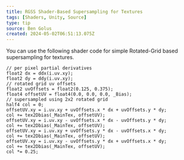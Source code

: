 ```yaml
---
title: RGSS Shader-Based Supersampling for Textures
tags: [Shaders, Unity, Source]
type: tip
source: Ben Golus
created: 2024-05-02T06:51:13.075Z
---
```

You can use the following shader code for simple Rotated-Grid based supersampling for textures.

```hlsl
// per pixel partial derivatives
float2 dx = ddx(i.uv.xy);
float2 dy = ddy(i.uv.xy);
// rotated grid uv offsets
float2 uvOffsets = float2(0.125, 0.375);
float4 offsetUV = float4(0.0, 0.0, 0.0, _Bias);
// supersampled using 2x2 rotated grid
half4 col = 0;
offsetUV.xy = i.uv.xy + uvOffsets.x * dx + uvOffsets.y * dy;
col += tex2Dbias(_MainTex, offsetUV);
offsetUV.xy = i.uv.xy - uvOffsets.x * dx - uvOffsets.y * dy;
col += tex2Dbias(_MainTex, offsetUV);
offsetUV.xy = i.uv.xy + uvOffsets.y * dx - uvOffsets.x * dy;
col += tex2Dbias(_MainTex, offsetUV);
offsetUV.xy = i.uv.xy - uvOffsets.y * dx + uvOffsets.x * dy;
col += tex2Dbias(_MainTex, offsetUV);
col *= 0.25;
```

